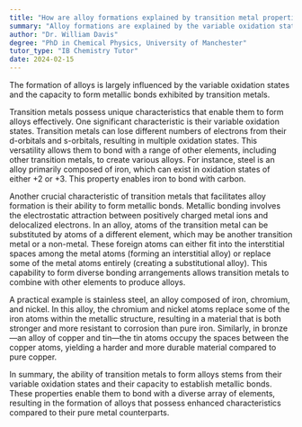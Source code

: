 ```yaml
---
title: "How are alloy formations explained by transition metal properties?"
summary: "Alloy formations are explained by the variable oxidation states and the ability to form metallic bonds of transition metals."
author: "Dr. William Davis"
degree: "PhD in Chemical Physics, University of Manchester"
tutor_type: "IB Chemistry Tutor"
date: 2024-02-15
---
```


The formation of alloys is largely influenced by the variable oxidation states and the capacity to form metallic bonds exhibited by transition metals.

Transition metals possess unique characteristics that enable them to form alloys effectively. One significant characteristic is their variable oxidation states. Transition metals can lose different numbers of electrons from their d-orbitals and s-orbitals, resulting in multiple oxidation states. This versatility allows them to bond with a range of other elements, including other transition metals, to create various alloys. For instance, steel is an alloy primarily composed of iron, which can exist in oxidation states of either $+2$ or $+3$. This property enables iron to bond with carbon.

Another crucial characteristic of transition metals that facilitates alloy formation is their ability to form metallic bonds. Metallic bonding involves the electrostatic attraction between positively charged metal ions and delocalized electrons. In an alloy, atoms of the transition metal can be substituted by atoms of a different element, which may be another transition metal or a non-metal. These foreign atoms can either fit into the interstitial spaces among the metal atoms (forming an interstitial alloy) or replace some of the metal atoms entirely (creating a substitutional alloy). This capability to form diverse bonding arrangements allows transition metals to combine with other elements to produce alloys.

A practical example is stainless steel, an alloy composed of iron, chromium, and nickel. In this alloy, the chromium and nickel atoms replace some of the iron atoms within the metallic structure, resulting in a material that is both stronger and more resistant to corrosion than pure iron. Similarly, in bronze—an alloy of copper and tin—the tin atoms occupy the spaces between the copper atoms, yielding a harder and more durable material compared to pure copper.

In summary, the ability of transition metals to form alloys stems from their variable oxidation states and their capacity to establish metallic bonds. These properties enable them to bond with a diverse array of elements, resulting in the formation of alloys that possess enhanced characteristics compared to their pure metal counterparts.
    